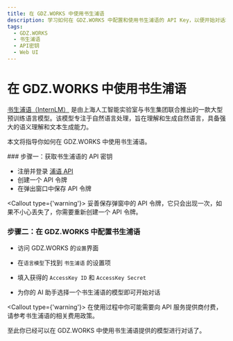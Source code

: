 ```yaml
---
title: 在 GDZ.WORKS 中使用书生浦语
description: 学习如何在 GDZ.WORKS 中配置和使用书生浦语的 API Key，以便开始对话和交互。
tags:
  - GDZ.WORKS
  - 书生浦语
  - API密钥
  - Web UI
---
```


# 在 GDZ.WORKS 中使用书生浦语

[书生浦语（InternLM）](https://platform.sensenova.cn/home) 是由上海人工智能实验室与书生集团联合推出的一款大型预训练语言模型。该模型专注于自然语言处理，旨在理解和生成自然语言，具备强大的语义理解和文本生成能力。

本文将指导你如何在 GDZ.WORKS 中使用书生浦语。

<Steps>
  ### 步骤一：获取书生浦语的 API 密钥

  - 注册并登录 [浦语 API](https://internlm.intern-ai.org.cn/api/tokens)
  - 创建一个 API 令牌
  - 在弹出窗口中保存 API 令牌

  <Callout type={'warning'}>
    妥善保存弹窗中的 API 令牌，它只会出现一次，如果不小心丢失了，你需要重新创建一个 API 令牌。
  </Callout>

  ### 步骤二：在 GDZ.WORKS 中配置书生浦语

  - 访问 GDZ.WORKS 的`设置`界面

  - 在`语言模型`下找到 `书生浦语` 的设置项

  - 填入获得的 `AccessKey ID` 和 `AccessKey Secret`

  - 为你的 AI 助手选择一个书生浦语的模型即可开始对话

  <Callout type={'warning'}>
    在使用过程中你可能需要向 API 服务提供商付费，请参考书生浦语的相关费用政策。
  </Callout>
</Steps>

至此你已经可以在 GDZ.WORKS 中使用书生浦语提供的模型进行对话了。
